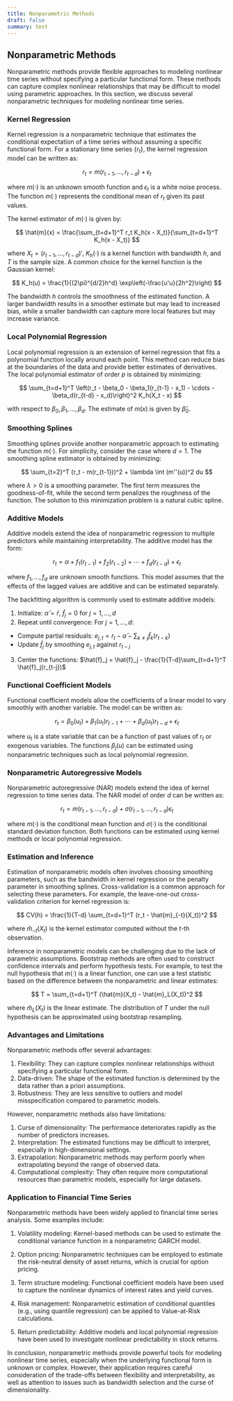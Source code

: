 ```yaml
---
title: Nonparametric Methods
draft: false
summary: test
---
```



<TOCInline toc={props.toc} asDisclosure />

## Nonparametric Methods

Nonparametric methods provide flexible approaches to modeling nonlinear time series without specifying a particular functional form. These methods can capture complex nonlinear relationships that may be difficult to model using parametric approaches. In this section, we discuss several nonparametric techniques for modeling nonlinear time series.

### Kernel Regression

Kernel regression is a nonparametric technique that estimates the conditional expectation of a time series without assuming a specific functional form. For a stationary time series $\{r_t\}$, the kernel regression model can be written as:

$$
r_t = m(r_{t-1}, \ldots, r_{t-d}) + \epsilon_t
$$

where $m(\cdot)$ is an unknown smooth function and $\epsilon_t$ is a white noise process. The function $m(\cdot)$ represents the conditional mean of $r_t$ given its past values.

The kernel estimator of $m(\cdot)$ is given by:

$$
\hat{m}(x) = \frac{\sum_{t=d+1}^T r_t K_h(x - X_t)}{\sum_{t=d+1}^T K_h(x - X_t)}
$$

where $X_t = (r_{t-1}, \ldots, r_{t-d})'$, $K_h(\cdot)$ is a kernel function with bandwidth $h$, and $T$ is the sample size. A common choice for the kernel function is the Gaussian kernel:

$$
K_h(u) = \frac{1}{(2\pi)^{d/2}h^d} \exp\left(-\frac{u'u}{2h^2}\right)
$$

The bandwidth $h$ controls the smoothness of the estimated function. A larger bandwidth results in a smoother estimate but may lead to increased bias, while a smaller bandwidth can capture more local features but may increase variance.

### Local Polynomial Regression

Local polynomial regression is an extension of kernel regression that fits a polynomial function locally around each point. This method can reduce bias at the boundaries of the data and provide better estimates of derivatives. The local polynomial estimator of order $p$ is obtained by minimizing:

$$
\sum_{t=d+1}^T \left(r_t - \beta_0 - \beta_1(r_{t-1} - x_1) - \cdots - \beta_d(r_{t-d} - x_d)\right)^2 K_h(X_t - x)
$$

with respect to $\beta_0, \beta_1, \ldots, \beta_d$. The estimate of $m(x)$ is given by $\hat{\beta}_0$.

### Smoothing Splines

Smoothing splines provide another nonparametric approach to estimating the function $m(\cdot)$. For simplicity, consider the case where $d=1$. The smoothing spline estimator is obtained by minimizing:

$$
\sum_{t=2}^T (r_t - m(r_{t-1}))^2 + \lambda \int (m''(u))^2 du
$$

where $\lambda > 0$ is a smoothing parameter. The first term measures the goodness-of-fit, while the second term penalizes the roughness of the function. The solution to this minimization problem is a natural cubic spline.

### Additive Models

Additive models extend the idea of nonparametric regression to multiple predictors while maintaining interpretability. The additive model has the form:

$$
r_t = \alpha + f_1(r_{t-1}) + f_2(r_{t-2}) + \cdots + f_d(r_{t-d}) + \epsilon_t
$$

where $f_1, \ldots, f_d$ are unknown smooth functions. This model assumes that the effects of the lagged values are additive and can be estimated separately.

The backfitting algorithm is commonly used to estimate additive models:

1. Initialize: $\hat{\alpha} = \bar{r}$, $\hat{f}_j = 0$ for $j = 1, \ldots, d$
2. Repeat until convergence:
   For $j = 1, \ldots, d$:

- Compute partial residuals: $e_{j,t} = r_t - \hat{\alpha} - \sum_{k \neq j} \hat{f}_k(r_{t-k})$
- Update $\hat{f}_j$ by smoothing $e_{j,t}$ against $r_{t-j}$

3. Center the functions: $\hat{f}_j = \hat{f}_j - \frac{1}{T-d}\sum_{t=d+1}^T \hat{f}_j(r_{t-j})$

### Functional Coefficient Models

Functional coefficient models allow the coefficients of a linear model to vary smoothly with another variable. The model can be written as:

$$
r_t = \beta_0(u_t) + \beta_1(u_t)r_{t-1} + \cdots + \beta_d(u_t)r_{t-d} + \epsilon_t
$$

where $u_t$ is a state variable that can be a function of past values of $r_t$ or exogenous variables. The functions $\beta_j(u)$ can be estimated using nonparametric techniques such as local polynomial regression.

### Nonparametric Autoregressive Models

Nonparametric autoregressive (NAR) models extend the idea of kernel regression to time series data. The NAR model of order $d$ can be written as:

$$
r_t = m(r_{t-1}, \ldots, r_{t-d}) + \sigma(r_{t-1}, \ldots, r_{t-d})\epsilon_t
$$

where $m(\cdot)$ is the conditional mean function and $\sigma(\cdot)$ is the conditional standard deviation function. Both functions can be estimated using kernel methods or local polynomial regression.

### Estimation and Inference

Estimation of nonparametric models often involves choosing smoothing parameters, such as the bandwidth in kernel regression or the penalty parameter in smoothing splines. Cross-validation is a common approach for selecting these parameters. For example, the leave-one-out cross-validation criterion for kernel regression is:

$$
CV(h) = \frac{1}{T-d} \sum_{t=d+1}^T (r_t - \hat{m}_{-t}(X_t))^2
$$

where $\hat{m}_{-t}(X_t)$ is the kernel estimator computed without the $t$-th observation.

Inference in nonparametric models can be challenging due to the lack of parametric assumptions. Bootstrap methods are often used to construct confidence intervals and perform hypothesis tests. For example, to test the null hypothesis that $m(\cdot)$ is a linear function, one can use a test statistic based on the difference between the nonparametric and linear estimates:

$$
T = \sum_{t=d+1}^T (\hat{m}(X_t) - \hat{m}_L(X_t))^2
$$

where $\hat{m}_L(X_t)$ is the linear estimate. The distribution of $T$ under the null hypothesis can be approximated using bootstrap resampling.

### Advantages and Limitations

Nonparametric methods offer several advantages:

1. Flexibility: They can capture complex nonlinear relationships without specifying a particular functional form.
2. Data-driven: The shape of the estimated function is determined by the data rather than a priori assumptions.
3. Robustness: They are less sensitive to outliers and model misspecification compared to parametric models.

However, nonparametric methods also have limitations:

1. Curse of dimensionality: The performance deteriorates rapidly as the number of predictors increases.
2. Interpretation: The estimated functions may be difficult to interpret, especially in high-dimensional settings.
3. Extrapolation: Nonparametric methods may perform poorly when extrapolating beyond the range of observed data.
4. Computational complexity: They often require more computational resources than parametric models, especially for large datasets.

### Application to Financial Time Series

Nonparametric methods have been widely applied to financial time series analysis. Some examples include:

1. Volatility modeling: Kernel-based methods can be used to estimate the conditional variance function in a nonparametric GARCH model.

2. Option pricing: Nonparametric techniques can be employed to estimate the risk-neutral density of asset returns, which is crucial for option pricing.

3. Term structure modeling: Functional coefficient models have been used to capture the nonlinear dynamics of interest rates and yield curves.

4. Risk management: Nonparametric estimation of conditional quantiles (e.g., using quantile regression) can be applied to Value-at-Risk calculations.

5. Return predictability: Additive models and local polynomial regression have been used to investigate nonlinear predictability in stock returns.

In conclusion, nonparametric methods provide powerful tools for modeling nonlinear time series, especially when the underlying functional form is unknown or complex. However, their application requires careful consideration of the trade-offs between flexibility and interpretability, as well as attention to issues such as bandwidth selection and the curse of dimensionality.
